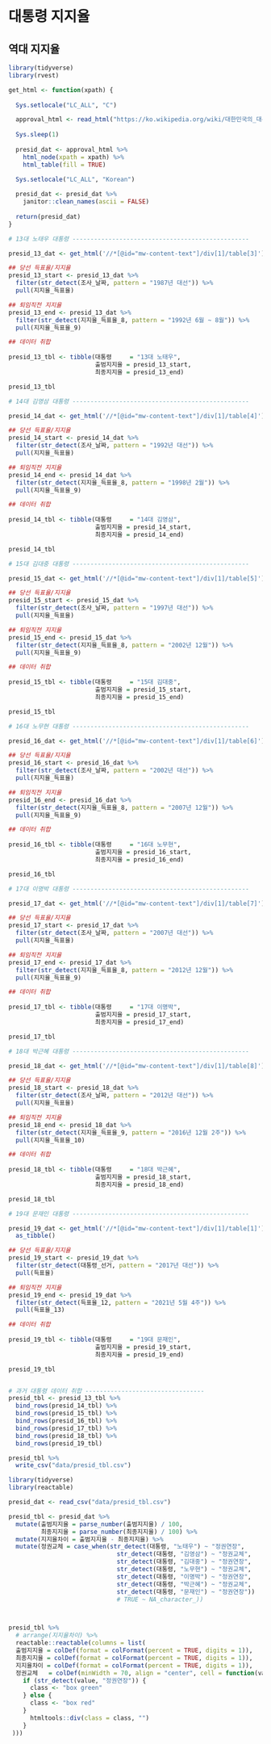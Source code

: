 # 대통령 지지율 {#president-approval}

<style>

.row {
    display : flex;
    align-items : center;
    margin-bottom: 15px;
  }
  
.box {
  height: 20px;
  width: 20px;
  border: 1px solid black;
  margin-right : 10px;
  margin-left : 35px;
}


.green {
  background: green;
  color: green;
}

.red {
  background-color: red;
  color: red;
}

</style>

## 역대 지지율 {#final-approval-rate}

```r
library(tidyverse)
library(rvest)

get_html <- function(xpath) {
  
  Sys.setlocale("LC_ALL", "C")

  approval_html <- read_html("https://ko.wikipedia.org/wiki/대한민국의_대통령_지지율") 
  
  Sys.sleep(1)
    
  presid_dat <- approval_html %>% 
    html_node(xpath = xpath) %>% 
    html_table(fill = TRUE) 

  Sys.setlocale("LC_ALL", "Korean")
  
  presid_dat <- presid_dat %>% 
    janitor::clean_names(ascii = FALSE)
  
  return(presid_dat)
}

# 13대 노태우 대통령 -------------------------------------------------

presid_13_dat <- get_html('//*[@id="mw-content-text"]/div[1]/table[3]')

## 당선 득표율/지지율
presid_13_start <- presid_13_dat %>% 
  filter(str_detect(조사_날짜, pattern = "1987년 대선")) %>% 
  pull(지지율_득표율)

## 퇴임직전 지지율
presid_13_end <- presid_13_dat %>% 
  filter(str_detect(지지율_득표율_8, pattern = "1992년 6월 ~ 8월")) %>% 
  pull(지지율_득표율_9)

## 데이터 취합    
  
presid_13_tbl <- tibble(대통령     = "13대 노태우",
                        출범지지율 = presid_13_start,
                        최종지지율 = presid_13_end)

presid_13_tbl

# 14대 김영삼 대통령 -------------------------------------------------

presid_14_dat <- get_html('//*[@id="mw-content-text"]/div[1]/table[4]')

## 당선 득표율/지지율
presid_14_start <- presid_14_dat %>% 
  filter(str_detect(조사_날짜, pattern = "1992년 대선")) %>% 
  pull(지지율_득표율)

## 퇴임직전 지지율
presid_14_end <- presid_14_dat %>% 
  filter(str_detect(지지율_득표율_8, pattern = "1998년 2월")) %>% 
  pull(지지율_득표율_9)

## 데이터 취합    
  
presid_14_tbl <- tibble(대통령     = "14대 김영삼",
                        출범지지율 = presid_14_start,
                        최종지지율 = presid_14_end)

presid_14_tbl

# 15대 김대중 대통령 -------------------------------------------------

presid_15_dat <- get_html('//*[@id="mw-content-text"]/div[1]/table[5]')

## 당선 득표율/지지율
presid_15_start <- presid_15_dat %>% 
  filter(str_detect(조사_날짜, pattern = "1997년 대선")) %>% 
  pull(지지율_득표율)

## 퇴임직전 지지율
presid_15_end <- presid_15_dat %>% 
  filter(str_detect(지지율_득표율_8, pattern = "2002년 12월")) %>% 
  pull(지지율_득표율_9)

## 데이터 취합    
  
presid_15_tbl <- tibble(대통령     = "15대 김대중",
                        출범지지율 = presid_15_start,
                        최종지지율 = presid_15_end)

presid_15_tbl

# 16대 노무현 대통령 -------------------------------------------------

presid_16_dat <- get_html('//*[@id="mw-content-text"]/div[1]/table[6]')

## 당선 득표율/지지율
presid_16_start <- presid_16_dat %>% 
  filter(str_detect(조사_날짜, pattern = "2002년 대선")) %>% 
  pull(지지율_득표율)

## 퇴임직전 지지율
presid_16_end <- presid_16_dat %>% 
  filter(str_detect(지지율_득표율_8, pattern = "2007년 12월")) %>% 
  pull(지지율_득표율_9)

## 데이터 취합    
  
presid_16_tbl <- tibble(대통령     = "16대 노무현",
                        출범지지율 = presid_16_start,
                        최종지지율 = presid_16_end)

presid_16_tbl

# 17대 이명박 대통령 -------------------------------------------------

presid_17_dat <- get_html('//*[@id="mw-content-text"]/div[1]/table[7]')

## 당선 득표율/지지율
presid_17_start <- presid_17_dat %>% 
  filter(str_detect(조사_날짜, pattern = "2007년 대선")) %>% 
  pull(지지율_득표율)

## 퇴임직전 지지율
presid_17_end <- presid_17_dat %>% 
  filter(str_detect(지지율_득표율_8, pattern = "2012년 12월")) %>% 
  pull(지지율_득표율_9)

## 데이터 취합    
  
presid_17_tbl <- tibble(대통령     = "17대 이명박",
                        출범지지율 = presid_17_start,
                        최종지지율 = presid_17_end)

presid_17_tbl

# 18대 박근혜 대통령 -------------------------------------------------

presid_18_dat <- get_html('//*[@id="mw-content-text"]/div[1]/table[8]')

## 당선 득표율/지지율
presid_18_start <- presid_18_dat %>% 
  filter(str_detect(조사_날짜, pattern = "2012년 대선")) %>% 
  pull(지지율_득표율)

## 퇴임직전 지지율
presid_18_end <- presid_18_dat %>% 
  filter(str_detect(지지율_득표율_9, pattern = "2016년 12월 2주")) %>% 
  pull(지지율_득표율_10)

## 데이터 취합    
  
presid_18_tbl <- tibble(대통령     = "18대 박근혜",
                        출범지지율 = presid_18_start,
                        최종지지율 = presid_18_end)

presid_18_tbl

# 19대 문재인 대통령 -------------------------------------------------

presid_19_dat <- get_html('//*[@id="mw-content-text"]/div[1]/table[1]') %>% 
  as_tibble()

## 당선 득표율/지지율
presid_19_start <- presid_19_dat %>% 
  filter(str_detect(대통령_선거, pattern = "2017년 대선")) %>% 
  pull(득표율)

## 퇴임직전 지지율
presid_19_end <- presid_19_dat %>% 
  filter(str_detect(득표율_12, pattern = "2021년 5월 4주")) %>% 
  pull(득표율_13)

## 데이터 취합    
  
presid_19_tbl <- tibble(대통령     = "19대 문재인",
                        출범지지율 = presid_19_start,
                        최종지지율 = presid_19_end)

presid_19_tbl


# 과거 대통령 데이터 취합 ---------------------------------
presid_tbl <- presid_13_tbl %>% 
  bind_rows(presid_14_tbl) %>% 
  bind_rows(presid_15_tbl) %>% 
  bind_rows(presid_16_tbl) %>% 
  bind_rows(presid_17_tbl) %>% 
  bind_rows(presid_18_tbl) %>% 
  bind_rows(presid_19_tbl)

presid_tbl %>% 
  write_csv("data/presid_tbl.csv")

```

```r
library(tidyverse)
library(reactable)

presid_dat <- read_csv("data/presid_tbl.csv")

presid_tbl <- presid_dat %>% 
  mutate(출범지지율 = parse_number(출범지지율) / 100,
         최종지지율 = parse_number(최종지지율) / 100) %>% 
  mutate(지지율차이 = 출범지지율 - 최종지지율) %>% 
  mutate(정권교체 = case_when(str_detect(대통령, "노태우") ~ "정권연장",
                              str_detect(대통령, "김영삼") ~ "정권교체",
                              str_detect(대통령, "김대중") ~ "정권연장",
                              str_detect(대통령, "노무현") ~ "정권교체",
                              str_detect(대통령, "이명박") ~ "정권연장",
                              str_detect(대통령, "박근혜") ~ "정권교체",
                              str_detect(대통령, "문재인") ~ "정권연장"))
                              # TRUE ~ NA_character_))



presid_tbl %>% 
  # arrange(지지율차이) %>% 
  reactable::reactable(columns = list(
  출범지지율 = colDef(format = colFormat(percent = TRUE, digits = 1)),
  최종지지율 = colDef(format = colFormat(percent = TRUE, digits = 1)),
  지지율차이 = colDef(format = colFormat(percent = TRUE, digits = 1)),
  정권교체   = colDef(minWidth = 70, align = "center", cell = function(value) {
    if (str_detect(value, "정권연장")) {
      class <- "box green"
    } else {
      class <- "box red"
    }
      htmltools::div(class = class, "")  
    }
 )))

```
